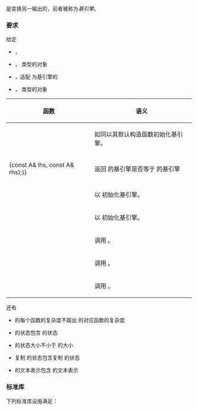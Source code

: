 {{cpp/named req/title|RandomNumberEngineAdaptor|notes={{mark since c++11}}}}
{{cpp/named req/navbar}}

{{named req|RandomNumberEngineAdaptor}}是变换另一{{named req|RandomNumberEngine}}输出的{{named req|RandomNumberEngine}}，前者被称为''基引擎''。

===要求===
给定
* {{c|B}}，{{named req|RandomNumberEngine}}
* {{c|b}}，{{c|B}} 类型的对象
* {{c|A}}，适配 {{c|B}} 为基引擎的{{named req/core|RandomNumberEngineAdaptor}}
* {{c|a}}，{{c|A}} 类型的对象

{|class=wikitable
!函数||语义
|-
|{{c|A::A();}} ||如同以其默认构造函数初始化基引擎。
|-
|{{c|bool operator{{==}}(const A&amp; lhs, const A&amp; rhs);}} ||返回 {{c|lhs}} 的基引擎是否等于 {{c|rhs}} 的基引擎
|-
|{{c|A::A(result_type s);}} ||以 {{c|s}} 初始化基引擎。
|-
|{{c|template&lt;class Sseq&gt; A::A(Sseq&amp; q);}} ||以 {{c|q}} 初始化基引擎。
|-
|{{c|void seed();}} ||调用 {{c|b.seed()}}。
|-
|{{c|void seed(result_type s);}} ||调用 {{c|b.seed(s)}}。
|-
|{{c|template&lt;class Sseq&gt; void seed(Sseq&amp; q);}} ||调用 {{c|b.seed(q)}}。
|}

还有
* {{c|A}} 的每个函数的复杂度不超出 {{c|B}} 的对应函数的复杂度
* {{c|A}} 的状态包含 {{c|B}} 的状态
* {{c|A}} 的状态大小不小于 {{c|b}} 的大小
* 复制 {{c|A}} 的状态包含复制 {{c|B}} 的状态
* {{c|A}} 的文本表示包含 {{c|B}} 的文本表示

===标准库===
下列标准库设施满足{{named req/core|RandomNumberEngineAdaptor}}：
{{dsc begin}}
{{dsc inc | cpp/numeric/random/dsc discard_block_engine}}
{{dsc inc | cpp/numeric/random/dsc independent_bits_engine}}
{{dsc inc | cpp/numeric/random/dsc shuffle_order_engine}}
{{dsc end}}

{{langlinks|de|en|es|fr|it|ja|pt|ru}}